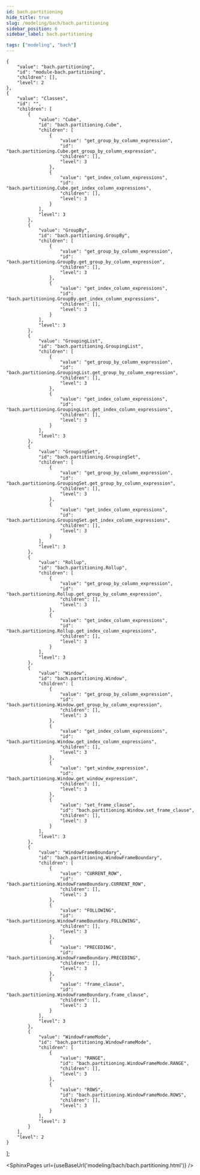 ```yaml
---
id: bach.partitioning
hide_title: true
slug: /modeling/bach/bach.partitioning
sidebar_position: 6
sidebar_label: bach.partitioning

tags: ["modeling", "bach"]
---
```


    {
        "value": "bach.partitioning",
        "id": "module-bach.partitioning",
        "children": [],
        "level": 2
    },
    {
        "value": "Classes",
        "id": "",
        "children": [
            {
                "value": "Cube",
                "id": "bach.partitioning.Cube",
                "children": [
                    {
                        "value": "get_group_by_column_expression",
                        "id": "bach.partitioning.Cube.get_group_by_column_expression",
                        "children": [],
                        "level": 3
                    },
                    {
                        "value": "get_index_column_expressions",
                        "id": "bach.partitioning.Cube.get_index_column_expressions",
                        "children": [],
                        "level": 3
                    }
                ],
                "level": 3
            },
            {
                "value": "GroupBy",
                "id": "bach.partitioning.GroupBy",
                "children": [
                    {
                        "value": "get_group_by_column_expression",
                        "id": "bach.partitioning.GroupBy.get_group_by_column_expression",
                        "children": [],
                        "level": 3
                    },
                    {
                        "value": "get_index_column_expressions",
                        "id": "bach.partitioning.GroupBy.get_index_column_expressions",
                        "children": [],
                        "level": 3
                    }
                ],
                "level": 3
            },
            {
                "value": "GroupingList",
                "id": "bach.partitioning.GroupingList",
                "children": [
                    {
                        "value": "get_group_by_column_expression",
                        "id": "bach.partitioning.GroupingList.get_group_by_column_expression",
                        "children": [],
                        "level": 3
                    },
                    {
                        "value": "get_index_column_expressions",
                        "id": "bach.partitioning.GroupingList.get_index_column_expressions",
                        "children": [],
                        "level": 3
                    }
                ],
                "level": 3
            },
            {
                "value": "GroupingSet",
                "id": "bach.partitioning.GroupingSet",
                "children": [
                    {
                        "value": "get_group_by_column_expression",
                        "id": "bach.partitioning.GroupingSet.get_group_by_column_expression",
                        "children": [],
                        "level": 3
                    },
                    {
                        "value": "get_index_column_expressions",
                        "id": "bach.partitioning.GroupingSet.get_index_column_expressions",
                        "children": [],
                        "level": 3
                    }
                ],
                "level": 3
            },
            {
                "value": "Rollup",
                "id": "bach.partitioning.Rollup",
                "children": [
                    {
                        "value": "get_group_by_column_expression",
                        "id": "bach.partitioning.Rollup.get_group_by_column_expression",
                        "children": [],
                        "level": 3
                    },
                    {
                        "value": "get_index_column_expressions",
                        "id": "bach.partitioning.Rollup.get_index_column_expressions",
                        "children": [],
                        "level": 3
                    }
                ],
                "level": 3
            },
            {
                "value": "Window",
                "id": "bach.partitioning.Window",
                "children": [
                    {
                        "value": "get_group_by_column_expression",
                        "id": "bach.partitioning.Window.get_group_by_column_expression",
                        "children": [],
                        "level": 3
                    },
                    {
                        "value": "get_index_column_expressions",
                        "id": "bach.partitioning.Window.get_index_column_expressions",
                        "children": [],
                        "level": 3
                    },
                    {
                        "value": "get_window_expression",
                        "id": "bach.partitioning.Window.get_window_expression",
                        "children": [],
                        "level": 3
                    },
                    {
                        "value": "set_frame_clause",
                        "id": "bach.partitioning.Window.set_frame_clause",
                        "children": [],
                        "level": 3
                    }
                ],
                "level": 3
            },
            {
                "value": "WindowFrameBoundary",
                "id": "bach.partitioning.WindowFrameBoundary",
                "children": [
                    {
                        "value": "CURRENT_ROW",
                        "id": "bach.partitioning.WindowFrameBoundary.CURRENT_ROW",
                        "children": [],
                        "level": 3
                    },
                    {
                        "value": "FOLLOWING",
                        "id": "bach.partitioning.WindowFrameBoundary.FOLLOWING",
                        "children": [],
                        "level": 3
                    },
                    {
                        "value": "PRECEDING",
                        "id": "bach.partitioning.WindowFrameBoundary.PRECEDING",
                        "children": [],
                        "level": 3
                    },
                    {
                        "value": "frame_clause",
                        "id": "bach.partitioning.WindowFrameBoundary.frame_clause",
                        "children": [],
                        "level": 3
                    }
                ],
                "level": 3
            },
            {
                "value": "WindowFrameMode",
                "id": "bach.partitioning.WindowFrameMode",
                "children": [
                    {
                        "value": "RANGE",
                        "id": "bach.partitioning.WindowFrameMode.RANGE",
                        "children": [],
                        "level": 3
                    },
                    {
                        "value": "ROWS",
                        "id": "bach.partitioning.WindowFrameMode.ROWS",
                        "children": [],
                        "level": 3
                    }
                ],
                "level": 3
            }
        ],
        "level": 2
    }
];




<SphinxPages url={useBaseUrl('modeling/bach/bach.partitioning.html')} />
